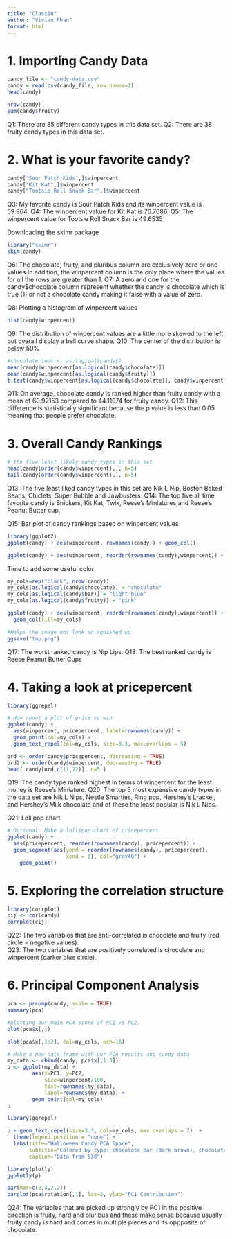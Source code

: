 ```yaml
---
title: "Class10"
author: "Vivian Phan"
format: html
---
```


# 1. Importing Candy Data 

```r
candy_file <- "candy-data.csv"
candy = read.csv(candy_file, row.names=1)
head(candy)
```

```r
nrow(candy)
sum(candy$fruity)
```

Q1: There are 85 different candy types in this data set. 
Q2: There are 38 fruity candy types in this data set. 


# 2. What is your favorite candy? 

```r
candy["Sour Patch Kids",]$winpercent
candy["Kit Kat",]$winpercent
candy["Tootsie Roll Snack Bar",]$winpercent
```

Q3: My favorite candy is Sour Patch Kids and its winpercent value is 59.864. 
Q4: The winpercent vakue for Kit Kat is 76.7686. 
Q5: The winpercent value for Tootsie Roll Snack Bar is 49.6535 

Downloading the skimr package
```r
library("skimr")
skim(candy)
```

Q6: The chocolate, fruity, and pluribus column are exclusively zero or one values.In addition, the winpercent column is the only place where the values for all the rows are greater than 1.
Q7: A zero and one for the candy$chocolate column represent whether the candy is chocolate which is true (1) or not a chocolate candy making it false with a value of zero. 


Q8: Plotting a histogram of winpercent values 
```r
hist(candy$winpercent)
```
Q9: The distribution of winpercent values are a little more skewed to the left but overall display a bell curve shape. 
Q10: The center of the distribution is below 50%

```r
#chocolate.inds <- as.logical(candy$)
mean(candy$winpercent[as.logical(candy$chocolate)])
mean(candy$winpercent[as.logical(candy$fruity)])
t.test(candy$winpercent[as.logical(candy$chocolate)], candy$winpercent[as.logical(candy$fruity)])
```

Q11: On average, chocolate candy is ranked higher than fruity candy with a mean of 60.92153 compared to 44.11974 for fruity candy. 
Q12: This difference is statistically significant because the p value is less than 0.05 meaning that people prefer chocolate. 


# 3. Overall Candy Rankings 

```r
# the five least likely candy types in this set 
head(candy[order(candy$winpercent),], n=5)
tail(candy[order(candy$winpercent),], n=5)
```

Q13: The five least liked candy types in this set are Nik L Nip, Boston Baked Beans, Chiclets, Super Bubble and Jawbusters. 
Q14: The top five all time favorite candy is Snickers, Kit Kat, Twix, Reese's Miniatures,and  Reese's Peanut Butter cup. 

Q15: Bar plot of candy rankings based on winpercent values 
```r
library(ggplot2)
ggplot(candy) + aes(winpercent, rownames(candy)) + geom_col()
```

```r
ggplot(candy) + aes(winpercent, reorder(rownames(candy),winpercent)) + geom_col()
```

Time to add some useful color 
```r
my_cols=rep("black", nrow(candy))
my_cols[as.logical(candy$chocolate)] = "chocolate"
my_cols[as.logical(candy$bar)] = "light blue"
my_cols[as.logical(candy$fruity)] = "pink"
```

```r
ggplot(candy) + aes(winpercent, reorder(rownames(candy),winpercent)) +
  geom_col(fill=my_cols) 
```
```r
#Helps the image not look so squished up 
ggsave("tmp.png")
```

Q17: The worst ranked candy is Nip Lips. 
Q18: The best ranked candy is Reese Peanut Butter Cups 

# 4. Taking a look at pricepercent 

```r
library(ggrepel)

# How about a plot of price vs win
ggplot(candy) +
  aes(winpercent, pricepercent, label=rownames(candy)) +
  geom_point(col=my_cols) + 
  geom_text_repel(col=my_cols, size=3.3, max.overlaps = 5)
```

```r
ord <- order(candy$pricepercent, decreasing = TRUE)
ord2 <- order(candy$winpercent, decreasing = TRUE)
head( candy[ord,c(11,12)], n=5 )
```


Q19: The candy type ranked highest in terms of winpercent for the least money is Reese's Miniature. 
Q20: The top 5 most expensive candy types in the data set are Nik L Nips, Nestle Smarties, Ring pop, Hershey's Lrackel, and Hershey's Milk chocolate and of these the least popular is Nik L Nips.


Q21: Lollipop chart 
```r
# Optional: Make a lollipop chart of pricepercent
ggplot(candy) +
  aes(pricepercent, reorder(rownames(candy), pricepercent)) +
  geom_segment(aes(yend = reorder(rownames(candy), pricepercent), 
                   xend = 0), col="gray40") +
    geom_point()
```


# 5. Exploring the correlation structure 

```r
library(corrplot)
cij <- cor(candy)
corrplot(cij)
```

Q22: The two variables that are anti-correlated is chocolate and fruity (red circle = negative values).  
Q23: The two variables that are positively correlated is chocolate and winpercent (darker blue circle). 


# 6. Principal Component Analysis 
```r
pca <- prcomp(candy, scale = TRUE)
summary(pca)
```

```r
#plotting our main PCA score of PC1 vs PC2. 
plot(pca$x[,])
```

```r
plot(pca$x[,1:2], col=my_cols, pch=16)
```

```r
# Make a new data-frame with our PCA results and candy data
my_data <- cbind(candy, pca$x[,1:3])
p <- ggplot(my_data) + 
        aes(x=PC1, y=PC2, 
            size=winpercent/100,  
            text=rownames(my_data),
            label=rownames(my_data)) +
        geom_point(col=my_cols)
p
```

```r
library(ggrepel)

p + geom_text_repel(size=3.3, col=my_cols, max.overlaps = 7)  + 
  theme(legend.position = "none") +
  labs(title="Halloween Candy PCA Space",
       subtitle="Colored by type: chocolate bar (dark brown), chocolate other (light brown), fruity (red), other (black)",
       caption="Data from 538")
```

```r
library(plotly)
ggplotly(p)
```

```r
par(mar=c(8,4,2,2))
barplot(pca$rotation[,1], las=2, ylab="PC1 Contribution")
```
Q24: The variables that are picked up strongly by PC1 in the positive direction is fruity, hard and pluribus and these make sense because usually fruity candy is hard and comes in multiple pieces and its oppposite of chocolate.  

